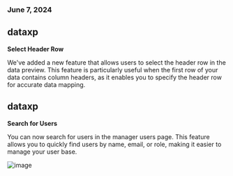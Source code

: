 ### June 7, 2024

## dataxp

**Select Header Row**

We've added a new feature that allows users to select the header row in the data preview. This feature is particularly useful when the first row of your data contains column headers, as it enables you to specify the header row for accurate data mapping.

## dataxp

**Search for Users**

You can now search for users in the manager users page. This feature allows you to quickly find users by name, email, or role, making it easier to manage your user base.

![image](../changelog/images/search.gif)
